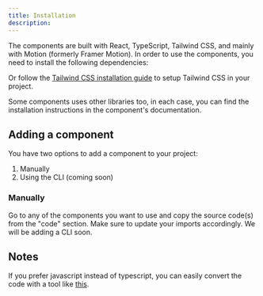 ```yaml
---
title: Installation
description:
---
```


The components are built with React, TypeScript, Tailwind CSS, and mainly with Motion (formerly Framer Motion).
In order to use the components, you need to install the following dependencies:

<InstallTabs command="tailwindcss@latest motion" />

Or follow the [Tailwind CSS installation guide](https://tailwindcss.com/docs/installation) to setup Tailwind CSS in your project.

Some components uses other libraries too, in each case, you can find the installation instructions in the component's documentation.

## Adding a component

You have two options to add a component to your project:

1. Manually
2. Using the CLI (coming soon)

### Manually

Go to any of the components you want to use and copy the source code(s) from the "code" section. 
Make sure to update your imports accordingly.
We will be adding a CLI soon.

## Notes

If you prefer javascript instead of typescript, you can easily convert the code with a tool like [this](https://transform.tools/typescript-to-javascript).
